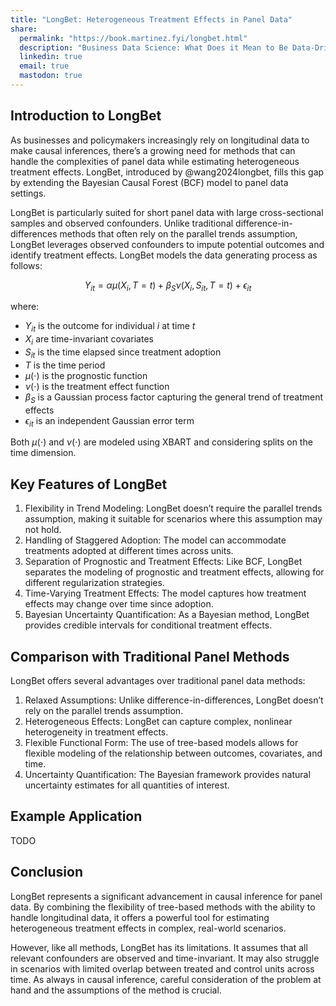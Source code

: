 ```yaml
---
title: "LongBet: Heterogeneous Treatment Effects in Panel Data"
share:
  permalink: "https://book.martinez.fyi/longbet.html"
  description: "Business Data Science: What Does it Mean to Be Data-Driven?"
  linkedin: true
  email: true
  mastodon: true
---
```


## Introduction to LongBet

As businesses and policymakers increasingly rely on longitudinal data to make
causal inferences, there's a growing need for methods that can handle the
complexities of panel data while estimating heterogeneous treatment effects.
LongBet, introduced by @wang2024longbet, fills this gap by extending the
Bayesian Causal Forest (BCF) model to panel data settings.

LongBet is particularly suited for short panel data with large cross-sectional
samples and observed confounders. Unlike traditional difference-in-differences
methods that often rely on the parallel trends assumption, LongBet leverages
observed confounders to impute potential outcomes and identify treatment
effects. LongBet models the data generating process as follows:

$$
Y_{it} = \alpha\mu(X_i, T=t) + \beta_S\nu(X_i, S_{it}, T=t) + \epsilon_{it}
$$

where:

  - $Y_{it}$ is the outcome for individual $i$ at time $t$
  - $X_i$ are time-invariant covariates
  - $S_{it}$ is the time elapsed since treatment adoption
  - $T$ is the time period
  - $\mu(\cdot)$ is the prognostic function
  - $\nu(\cdot)$ is the treatment effect function
  - $\beta_S$ is a Gaussian process factor capturing the general trend of
    treatment effects
  - $\epsilon_{it}$ is an independent Gaussian error term

Both $\mu(\cdot)$ and $\nu(\cdot)$ are modeled using XBART and considering
splits on the time dimension.

## Key Features of LongBet

1.  Flexibility in Trend Modeling: LongBet doesn't require the parallel trends
    assumption, making it suitable for scenarios where this assumption may not
    hold.
2.  Handling of Staggered Adoption: The model can accommodate treatments adopted
    at different times across units.
3.  Separation of Prognostic and Treatment Effects: Like BCF, LongBet separates
    the modeling of prognostic and treatment effects, allowing for different
    regularization strategies.
4.  Time-Varying Treatment Effects: The model captures how treatment effects may
    change over time since adoption.
5.  Bayesian Uncertainty Quantification: As a Bayesian method, LongBet provides
    credible intervals for conditional treatment effects.

## Comparison with Traditional Panel Methods

LongBet offers several advantages over traditional panel data methods:

1.  Relaxed Assumptions: Unlike difference-in-differences, LongBet doesn't rely
    on the parallel trends assumption.
2.  Heterogeneous Effects: LongBet can capture complex, nonlinear heterogeneity
    in treatment effects.
3.  Flexible Functional Form: The use of tree-based models allows for flexible
    modeling of the relationship between outcomes, covariates, and time.
4.  Uncertainty Quantification: The Bayesian framework provides natural
    uncertainty estimates for all quantities of interest.
    
## Example Application

TODO    
    
## Conclusion

LongBet represents a significant advancement in causal inference for panel data.
By combining the flexibility of tree-based methods with the ability to handle
longitudinal data, it offers a powerful tool for estimating heterogeneous
treatment effects in complex, real-world scenarios.

However, like all methods, LongBet has its limitations. It assumes that all
relevant confounders are observed and time-invariant. It may also struggle in
scenarios with limited overlap between treated and control units across time. As
always in causal inference, careful consideration of the problem at hand and the
assumptions of the method is crucial.

   